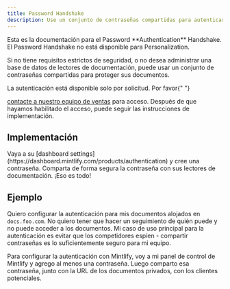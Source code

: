 ```yaml
---
title: Password Handshake
description: Use un conjunto de contraseñas compartidas para autenticar usuarios
---
```


<Info>
  Esta es la documentación para el Password **Authentication** Handshake. El
  Password Handshake no está disponible para Personalization.
</Info>

Si no tiene requisitos estrictos de seguridad, o no desea administrar una
base de datos de lectores de documentación, puede usar un conjunto de contraseñas
compartidas para proteger sus documentos.

<Note>
  La autenticación está disponible solo por solicitud. Por favor{" "}

  <a href="mailto:sales@mintlify.com">contacte a nuestro equipo de ventas</a> para acceso.
  Después de que hayamos habilitado el acceso, puede seguir las instrucciones de implementación.
</Note>

## Implementación

<Steps>
  <Step title="Add a password">
    Vaya a su [dashboard
    settings](https://dashboard.mintlify.com/products/authentication) y cree
    una contraseña.
  </Step>

  <Step title="Share your password">
    Comparta de forma segura la contraseña con sus lectores de documentación. ¡Eso es todo!
  </Step>
</Steps>

## Ejemplo

Quiero configurar la autenticación para mis documentos alojados en `docs.foo.com`. No quiero
tener que hacer un seguimiento de quién puede y no puede acceder a los documentos. Mi caso de uso principal para
la autenticación es evitar que los competidores espíen - compartir contraseñas es lo suficientemente
seguro para mi equipo.

Para configurar la autenticación con Mintlify, voy a mi panel de control de Mintlify y agrego al
menos una contraseña. Luego comparto esa contraseña, junto con la URL de los documentos privados,
con los clientes potenciales.
